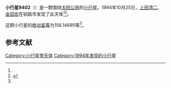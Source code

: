 {{Infobox planet
| bgcolour = #FFFFC0
| name = 9402
| symbol = 
| image = 
| caption = 
| discovery = yes
| discovery_ref = 
| discoverer = [[上田清二|上田清二]]、[[金田宏|金田宏]]
| discovery_site = [[钏路市|钏路市]] 
| discovered = 1994年10月25日
| designations = yes
| mp_name = 
| named_after = 
| alt_names = 1994 UN1/ 1988 VQ10 / 1992 JC5
| mp_category = [[外小行星带|外小行星带]]
| orbit_ref = <ref name="a">[http://ssd.jpl.nasa.gov/sbdb.cgi?sstr=9402 9402] {{Wayback|url=http://ssd.jpl.nasa.gov/sbdb.cgi?sstr=9402 |date=20210717065432 }}，小行星數據庫瀏覽器（JPL Small-Body Database Browser）－[[美国国家航空航天局|美国国家航空航天局]]喷气推进实验室</ref>
| epoch = 2456400.5 (2013年4月18日更新)
| aphelion = {{convert|3.7396452|AU|km|3|abbr=on|lk=out}}
| perihelion = {{convert|2.9634538|AU|km|3|abbr=on}}
| semimajor = {{convert|3.3515495|AU|km|3|abbr=on}}
| eccentricity = 0.1157959
| period = 2241.129051 [[日|日]]<br />6.14[[儒略年|儒略年]]
| avg_speed = 
| inclination = 9.95503
| asc_node = 217.54495
| mean_anomaly = 
| arg_peri = 156.14695
| satellites = 
| physical_characteristics = yes
| dimensions = 
| mass = 
| density = 
| surface_grav = 
| escape_velocity = 
| sidereal_day = 
| axial_tilt = 
| pole_ecliptic_lat = 
| pole_ecliptic_lon = 
| albedo = 
| temperatures= 
| temp_name1 = 
| mean_temp_1 = 
| max_temp_1 = 
| temp_name2 = 
| max_temp_2 = 
| spectral_type = 
| abs_magnitude = 156.14695
}}

'''小行星9402'''（{{lang-en|9402}}）是一颗围绕[[太阳|太阳]][[公转|公转]]的[[小行星|小行星]]。1994年10月25日，[[上田清二|上田清二]]、[[金田宏|金田宏]]在钏路市发现了此天体<ref name="a" /><ref>{{cite news|title=小行星列表|url=http://cfa-www.harvard.edu/iau/lists/NumberedMPs.txt|accessdate=2013-07-08|newspaper=哈佛大学|archive-date=2008-05-17|archive-url=https://web.archive.org/web/20080517010638/http://cfa-www.harvard.edu/iau/lists/NumberedMPs.txt|dead-url=no}}</ref>。

这颗小行星的[[绝对星等|绝对星等]]为156.14695等<ref name="a" />。

==参考文献==
{{reflist}}
{{Minor Planet Number|[[小行星9401|小行星9401]]|[[小行星9403|小行星9403]]}}

{{小天体}}

[[Category:小行星带天体|Category:小行星带天体]]
[[Category:1994年发现的小行星|Category:1994年发现的小行星]]

{{asteroid-stub}}